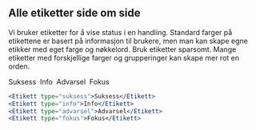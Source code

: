 
## Alle etiketter side om side

Vi bruker etiketter for å vise status i en handling. Standard farger på etikettene er basert på 
informasjon til brukere, men man kan skape egne etikker med eget farge og nøkkelord. Bruk etiketter 
sparsomt. Mange etiketter med forskjellige farger og grupperinger kan skape mer rot en orden.

<Example>
    <Etikett type="suksess">Suksess</Etikett>&nbsp;
    <Etikett type="info">Info</Etikett>&nbsp;
    <Etikett type="advarsel">Advarsel</Etikett>&nbsp;
    <Etikett type="fokus">Fokus</Etikett>
</Example>

```jsx
<Etikett type="suksess">Suksess</Etikett>
<Etikett type="info">Info</Etikett>
<Etikett type="advarsel">Advarsel</Etikett>
<Etikett type="fokus">Fokus</Etikett>
```